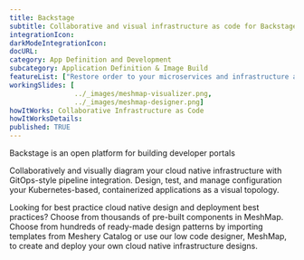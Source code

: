 ```yaml
---
title: Backstage
subtitle: Collaborative and visual infrastructure as code for Backstage
integrationIcon: 
darkModeIntegrationIcon: 
docURL: 
category: App Definition and Development
subcategory: Application Definition & Image Build
featureList: ["Restore order to your microservices and infrastructure and enables your product teams to ship high-quality code quickly — without compromising autonomy.","Unifies all your infrastructure tooling, services, and documentation to create a streamlined development environment from end to end.","Easily create, maintain, find, and use technical documentation, using a "docs like code" approach"]
workingSlides: [
				../_images/meshmap-visualizer.png,
				../_images/meshmap-designer.png]
howItWorks: Collaborative Infrastructure as Code
howItWorksDetails: 
published: TRUE
---
```

Backstage is an open platform for building developer portals
<p>
    Collaboratively and visually diagram your cloud native infrastructure with GitOps-style pipeline integration. Design, test, and manage configuration your Kubernetes-based, containerized applications as a visual topology.
</p>
<p>
    Looking for best practice cloud native design and deployment best practices? Choose from thousands of pre-built components in MeshMap. Choose from hundreds of ready-made design patterns by importing templates from Meshery Catalog or use our low code designer, MeshMap, to create and deploy your own cloud native infrastructure designs.
</p>